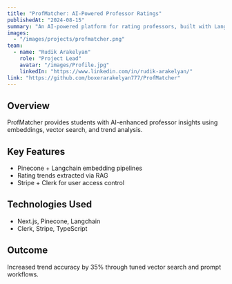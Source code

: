 ---
title: "ProfMatcher: AI-Powered Professor Ratings"
publishedAt: "2024-08-15"
summary: "An AI-powered platform for rating professors, built with Langchain, Pinecone, Clerk, and Next.js."
images:
  - "/images/projects/profmatcher.png"
team:
  - name: "Rudik Arakelyan"
    role: "Project Lead"
    avatar: "/images/Profile.jpg"
    linkedIn: "https://www.linkedin.com/in/rudik-arakelyan/"
link: "https://github.com/boxerarakelyan777/ProfMatcher"
---

## Overview

ProfMatcher provides students with AI-enhanced professor insights using embeddings, vector search, and trend analysis.

## Key Features

- Pinecone + Langchain embedding pipelines
- Rating trends extracted via RAG
- Stripe + Clerk for user access control

## Technologies Used

- Next.js, Pinecone, Langchain
- Clerk, Stripe, TypeScript

## Outcome

Increased trend accuracy by 35% through tuned vector search and prompt workflows.
